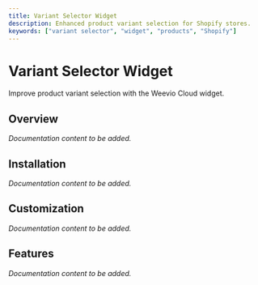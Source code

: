 ```yaml
---
title: Variant Selector Widget
description: Enhanced product variant selection for Shopify stores.
keywords: ["variant selector", "widget", "products", "Shopify"]
---
```


# Variant Selector Widget

Improve product variant selection with the Weevio Cloud widget.

## Overview

*Documentation content to be added.*

## Installation

*Documentation content to be added.*

## Customization

*Documentation content to be added.*

## Features

*Documentation content to be added.*
